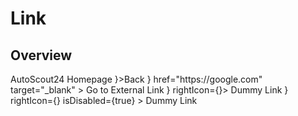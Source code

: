


<Meta title="Components/Link" component={Link} />

# Link

## Overview

<Canvas>
  <Story name="Overview">
    <Link href="https://autoscout24.ch">AutoScout24 Homepage</Link>
  </Story>
</Canvas>

<Canvas>
  <Story name="Link with Left icon">
    <Link leftIcon={<ArrowBackIcon />}>Back</Link>
  </Story>
</Canvas>

<Canvas>
  <Story name="Link with Right icon">
    <Link
      rightIcon={<ExternalLinkIcon />}
      href="https://google.com"
      target="_blank"
    >
      Go to External Link
    </Link>
  </Story>
</Canvas>

<Canvas>
  <Story name="Link with Left&Right icons">
    <Link leftIcon={<ArrowBackIcon />} rightIcon={<ExternalLinkIcon />}>
      Dummy Link
    </Link>
  </Story>
</Canvas>

<Canvas>
  <Story name="Disabled link">
    <Link
      leftIcon={<ArrowBackIcon />}
      rightIcon={<ExternalLinkIcon />}
      isDisabled={true}
    >
      Dummy Link
    </Link>
  </Story>
</Canvas>
